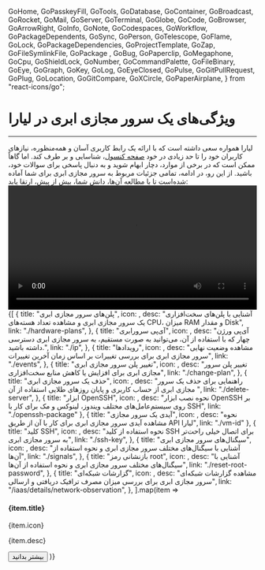 
  GoHome,
  GoPasskeyFill,
  GoTools,
  GoDatabase,
  GoContainer,
  GoBroadcast,
  GoRocket,
  GoMail,
  GoServer,
  GoTerminal,
  GoGlobe,
  GoCode,
  GoBrowser,
  GoArrowRight,
  GoInfo,
  GoNote,
  GoCodespaces,
  GoWorkflow,
  GoPackageDependents,
  GoSync,
  GoPerson,
  GoTelescope,
  GoFlame,
  GoLock,
  GoPackageDependencies,
  GoProjectTemplate,
  GoZap,
  GoFileSymlinkFile,
  GoPackage ,
  GoBug,
  GoPaperclip,
  GoMegaphone,
  GoCpu,
  GoShieldLock,
  GoNumber,
  GoCommandPalette,
  GoFileBinary,
  GoEye,
  GoGraph,
  GoKey,
  GoLog,
  GoEyeClosed,
  GoPulse,
  GoGitPullRequest,
  GoPlug,
  GoLocation,
  GoGitCompare,
  GoXCircle,
  GoPaperAirplane,
} from "react-icons/go";


<Layout>
<Head>
<title>مستندات ویژگی‌های سرور مجازی ابری  - لیارا</title>
<meta property="og:title" content="مستندات خدمات رایانش ابری لیارا" />
<meta property="og:description" content="مستندات مربوط به ویژگی‌های سرور مجازی یا VPS و آشنایی با جزئیات آن "  />
<meta property="og:image" content="https://files.liara.ir/liara/logos/liara-poster.jpg" />
</Head>

# ویژگی‌های یک سرور مجازی ابری در لیارا
<hr className="mb-2" />
لیارا همواره سعی داشته است که با 
ارائه یک رابط کاربری آسان و همه‌منظوره، نیازهای کاربران خود را تا حد زیادی در خود <a href="https://console.liara.ir" className="text-[#2196f3] ">صفحه کنسول</a>، شناسایی و بر طرف کند. اما گاهاً ممکن است که در برخی از موارد، دچار ابهام شوید و به دنبال پاسخی
برای سوالات خود، باشید.
از این رو، در ادامه، تمامی جزئیات مربوط به سرور مجازی ابری برای شما آماده شده‌است تا با مطالعه آن‌ها، دانش شما، بیش از پیش، ارتقا یابد:

<div className="h-6" />
<video
src="https://files.liara.ir/liara/vps/cloud-server-introduction.mp4"
controls="controls"
className="block w-full"
width="100%"
></video>
<div className="h-6" />

<div className="grid md:grid-cols-4 gap-4">
{[
  {
    title: "پلن‌های سرور مجازی ابری",
    icon: <GoCpu />,
    desc: "آشنایی با پلن‌های سخت‌افزاری یک سرور مجازی ابری و مشاهده تعداد هسته‌های CPU، میزان RAM و مقدار Disk",
    link: "./hardware-plans",
  },
  {
    title: "آی‌پی سرورابری",
    icon: <GoNumber />,
    desc: "آی‌پی ورژن چهار که با استفاده از آن، می‌توانید به صورت مستقیم، به سرور مجازی ابری دسترسی داشته باشید.",
    link: "./ip",
  },
  {
    title: "رویدادها",
    icon: <GoEye />,
    desc: "مشاهده وضعیت نهایی سرور مجازی ابری برای بررسی تغییرات بر اساس زمان آخرین تغییرات",
    link: "./events",
  },
  {
    title: "تغییر پلن سرور مجازی ابری",
    icon: <GoGitCompare />,
    desc: "تغییر پلن سرور مجازی ابری برای افزایش یا کاهش منابع سخت‌افزاری",
    link: "./change-plan",
  },
  {
    title: "حذف یک سرور مجازی ابری",
    icon: <GoXCircle />,
    desc: "راهنمایی برای حذف یک سرور مجازی ابری از حساب کاربری و پایان روزهای طلایی استفاده از آن ",
    link: "./delete-server",
  },
  {
    title: "ابزار OpenSSH",
    icon: <GoTools  />,
    desc: "نحوه نصب ابزار OpenSSH بر روی سیستم‌عامل‌های مختلف ویندوز، لینوکس و مک برای کار با SSH",
    link: "./openssh-package"
  },
  {
    title: "آیدی یک سرور مجازی",
    icon: <GoCommandPalette  />,
    desc: "نحوه مشاهده آیدی سرور مجازی ابری برای کار با آن از طریق API لیارا",
    link: "./vm-id"
  },
  {
    title: "کلید SSH",
    icon: <GoKey />,
    desc: "نحوه استفاده از کلید SSH برای اتصال خیلی راحت‌تر به سرور مجازی ابری",
    link: "./ssh-key",
  },
  {
    title: "سیگنال‌های سرور مجازی ابری",
    icon: <GoBroadcast />,
    desc: "آشنایی با سیگنال‌های مختلف سرور مجازی ابری و نحوه استفاده از آن‌ها",
    link: "./signals",
  },
  {
    title: "بازنشانی رمز root",
    icon: <GoPasskeyFill />,
    desc: "آشنایی با سیگنال‌های مختلف سرور مجازی ابری و نحوه استفاده از آن‌ها",
    link: "./reset-root-password",
  },
  {
  title: "‌گزارشات شبکه‌ای",
  icon: <GoGraph />,
  desc: "مشاهده گزارشات شبکه‌ای سرور مجازی ابری برای بررسی میزان مصرف ترافیک دریافتی و ارسالی",
  link: "/iaas/details/network-observation",
  },
].map(item =>
        <Card className="min-h-[180px] flex flex-col justify-between items-start w-full">
        <div>
            <div className="flex items-center justify-between gap-3">
            <h4>
                {item.title}
            </h4>
            <div className="bg-[#222] text-white p-1 rounded-md">
                {item.icon}
            </div>
            </div>
            <p align='justify' className="text-[gray] leading-6 text-[14px] mt-3">
            {item.desc}
            </p>
        </div>
        <Link href={item.link}>
        <Button variant="link" href={item.link}>بیشتر بدانید</Button>
        </Link>
        </Card>
    )}
    </div>






</Layout>